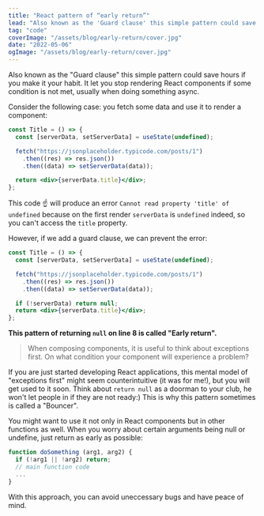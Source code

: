 ```yaml
---
title: "React pattern of “early return”"
lead: "Also known as the 'Guard clause' this simple pattern could save hours of your time"
tag: "code"
coverImage: "/assets/blog/early-return/cover.jpg"
date: "2022-05-06"
ogImage: "/assets/blog/early-return/cover.jpg"
---
```


Also known as the "Guard clause" this simple pattern could save hours if you make it your habit. It let you stop rendering React components if some condition is not met, usually when doing something async.

Consider the following case: you fetch some data and use it to render a component:

```jsx
const Title = () => {
  const [serverData, setServerData] = useState(undefined);

  fetch("https://jsonplaceholder.typicode.com/posts/1")
    .then((res) => res.json())
    .then((data) => setServerData(data));

  return <div>{serverData.title}</div>;
};
```

This code ☝️ will produce an error `Cannot read property 'title' of undefined` because
on the first render `serverData` is `undefined` indeed, so you can't access the `title` property.

However, if we add a guard clause, we can prevent the error:

```jsx
const Title = () => {
  const [serverData, setServerData] = useState(undefined);

  fetch("https://jsonplaceholder.typicode.com/posts/1")
    .then((res) => res.json())
    .then((data) => setServerData(data));

  if (!serverData) return null;
  return <div>{serverData.title}</div>;
};
```

**This pattern of returning `null` on line 8 is called "Early return".**

> When composing components, it is useful to think about exceptions first.
> On what condition your component will experience a problem?

If you are just started developing React applications, this mental model of "exceptions first" might seem counterintuitive (it was for me!), but you will get used to it soon.
Think about `return null` as a doorman to your club, he won't let people in if they are not ready:)
This is why this pattern sometimes is called a "Bouncer".

You might want to use it not only in React components but in other functions as well.
When you worry about certain arguments being null or undefine, just return as early as possible:

```javascript
function doSomething (arg1, arg2) {
  if (!arg1 || !arg2) return;
  // main function code
  ...
}
```

With this approach, you can avoid uneccessary bugs and have peace of mind.
